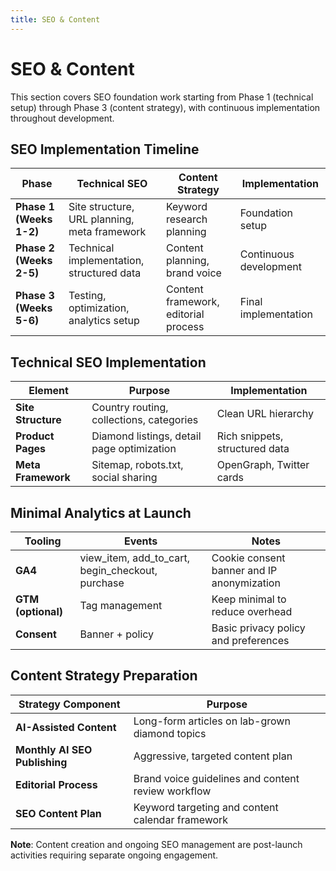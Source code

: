 ```yaml
---
title: SEO & Content
---
```


# SEO & Content

This section covers SEO foundation work starting from Phase 1 (technical setup) through Phase 3 (content strategy), with continuous implementation throughout development.

## SEO Implementation Timeline

| Phase | Technical SEO | Content Strategy | Implementation |
| --- | --- | --- | --- |
| **Phase 1 (Weeks 1-2)** | Site structure, URL planning, meta framework | Keyword research planning | Foundation setup |
| **Phase 2 (Weeks 2-5)** | Technical implementation, structured data | Content planning, brand voice | Continuous development |
| **Phase 3 (Weeks 5-6)** | Testing, optimization, analytics setup | Content framework, editorial process | Final implementation |

## Technical SEO Implementation

| Element | Purpose | Implementation |
| --- | --- | --- |
| **Site Structure** | Country routing, collections, categories | Clean URL hierarchy |
| **Product Pages** | Diamond listings, detail page optimization | Rich snippets, structured data |
| **Meta Framework** | Sitemap, robots.txt, social sharing | OpenGraph, Twitter cards |

## Minimal Analytics at Launch

| Tooling | Events | Notes |
| --- | --- | --- |
| **GA4** | view_item, add_to_cart, begin_checkout, purchase | Cookie consent banner and IP anonymization |
| **GTM (optional)** | Tag management | Keep minimal to reduce overhead |
| **Consent** | Banner + policy | Basic privacy policy and preferences |

## Content Strategy Preparation

| Strategy Component | Purpose |
| --- | --- |
| **AI-Assisted Content** | Long-form articles on lab-grown diamond topics |
| **Monthly AI SEO Publishing** | Aggressive, targeted content plan | Budget: ~8,000 HKD/month |
| **Editorial Process** | Brand voice guidelines and content review workflow |
| **SEO Content Plan** | Keyword targeting and content calendar framework |

**Note**: Content creation and ongoing SEO management are post-launch activities requiring separate ongoing engagement.

